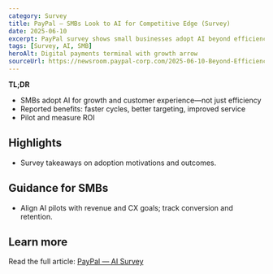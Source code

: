 ```yaml
---
category: Survey
title: PayPal — SMBs Look to AI for Competitive Edge (Survey)
date: 2025-06-10
excerpt: PayPal survey shows small businesses adopt AI beyond efficiency—seeking growth and competitive advantage.
tags: [Survey, AI, SMB]
heroAlt: Digital payments terminal with growth arrow
sourceUrl: https://newsroom.paypal-corp.com/2025-06-10-Beyond-Efficiency-Small-Businesses-Look-to-AI-for-Competitive-Edge%2C-New-Survey-Shows
---
```


**TL;DR**

- SMBs adopt AI for growth and customer experience—not just efficiency
- Reported benefits: faster cycles, better targeting, improved service
- Pilot and measure ROI

## Highlights

- Survey takeaways on adoption motivations and outcomes.

## Guidance for SMBs

- Align AI pilots with revenue and CX goals; track conversion and retention.

## Learn more

Read the full article: <a href="https://newsroom.paypal-corp.com/2025-06-10-Beyond-Efficiency-Small-Businesses-Look-to-AI-for-Competitive-Edge%2C-New-Survey-Shows" target="_blank" rel="noopener noreferrer">PayPal — AI Survey</a>
